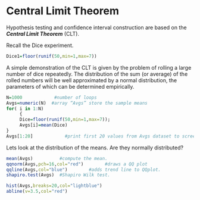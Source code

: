 Central Limit Theorem
========================================================



Hypothesis testing and confidence interval construction are based on the ***Central Limit Theorem*** (CLT).

Recall the Dice experiment.
```r
Dice1=floor(runif(50,min=1,max=7))  
```
A simple demonstration of the CLT is given by the problem of rolling a large number of dice repeatedly. 
The distribution of the sum (or average) of the rolled numbers will be well approximated by a normal distribution, the parameters of which can be determined empirically.
```r
N=1000            #number of loops
Avgs=numeric(N)  #array “Avgs” store the sample means
for( i in 1:N)
     { 
     Dice=floor(runif(50,min=1,max=7));
     Avgs[i]=mean(Dice)  
}                                 
Avgs[1:20]            #print first 20 values from Avgs dataset to screen
``` 

Lets look at the distribution of the means. Are they normally distributed?
```r
mean(Avgs)          #compute the mean. 
qqnorm(Avgs,pch=16,col="red")        #draws a QQ plot
qqline(Avgs,col="blue")        #adds trend line to QQplot.
shapiro.test(Avgs)  #Shapiro Wilk test. 
```
```r
hist(Avgs,breaks=20,col="lightblue")
abline(v=3.5,col="red")
```


